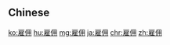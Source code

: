 {{also|雇傭|僱傭|僱佣}}
==Chinese==
{{zh-see|僱傭}}

[[ko:雇佣]]
[[hu:雇佣]]
[[mg:雇佣]]
[[ja:雇佣]]
[[chr:雇佣]]
[[zh:雇佣]]
